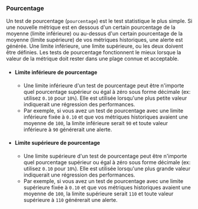 ### Pourcentage

Un test de pourcentage (`pourcentage`) est le test statistique le plus simple.
Si une nouvelle métrique est en dessous d'un certain pourcentage de la moyenne (limite inférieure)
ou au-dessus d'un certain pourcentage de la moyenne (limite supérieure) de vos métriques historiques, une alerte est générée.
Une limite inférieure, une limite supérieure, ou les deux doivent être définies.
Les tests de pourcentage fonctionnent le mieux lorsque la valeur de la métrique doit rester dans une plage connue et acceptable.

- #### Limite inférieure de pourcentage
  - Une limite inférieure d'un test de pourcentage peut être n'importe quel pourcentage supérieur ou égal à zéro sous forme décimale (ex: utilisez `0.10` pour `10%`).
Elle est utilisée lorsqu'une plus petite valeur indiquerait une régression des performances.
  - Par exemple, si vous avez un test de pourcentage avec une limite inférieure fixée à `0.10`
et que vos métriques historiques avaient une moyenne de `100`,
la limite inférieure serait `90` et
toute valeur inférieure à `90` générerait une alerte.
- #### Limite supérieure de pourcentage
  - Une limite supérieure d'un test de pourcentage peut être n'importe quel pourcentage supérieur ou égal à zéro sous forme décimale (ex: utilisez `0.10` pour `10%`).
Elle est utilisée lorsqu'une plus grande valeur indiquerait une régression des performances.
  - Par exemple, si vous avez un test de pourcentage avec une limite supérieure fixée à `0.10`
et que vos métriques historiques avaient une moyenne de `100`,
la limite supérieure serait `110` et
toute valeur supérieure à `110` générerait une alerte.